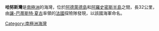 {{Unreferenced|time=2020-03-08T03:30:43+00:00}}
'''哈努斯灣'''是[[南極洲|南極洲]]的海灣，位於[[阿德萊德島|阿德萊德島]]和[[阿羅史密斯半島|阿羅史密斯半島]]之間，長32公里，由[[讓-巴蒂斯特·夏古|讓-巴蒂斯特·夏古]]率領的[[法國|法國]]探險隊發現，以該國海軍命名。

{{coord|66|57|S|67|30|W|source:GNIS|display=title}}

{{DEFAULTSORT:Hanusse Bay}}
[[Category:南極洲海灣|Category:南極洲海灣]]


{{AdelaideIsland-geo-stub}}